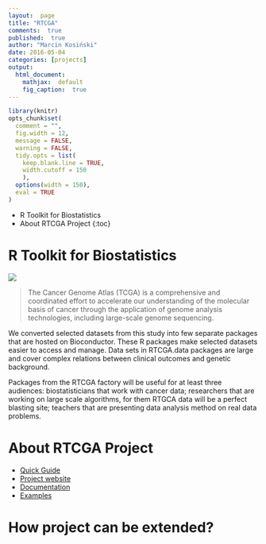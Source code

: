 ```yaml
---
layout:  page
title: "RTCGA"
comments:  true
published:  true
author: "Marcin Kosiński"
date: 2016-05-04 
categories: [projects]
output:
  html_document:
    mathjax:  default
    fig_caption:  true
---
```

```r
library(knitr)
opts_chunk$set(
  comment = "",
  fig.width = 12, 
  message = FALSE,
  warning = FALSE,
  tidy.opts = list(
    keep.blank.line = TRUE,
    width.cutoff = 150
    ),
  options(width = 150),
  eval = TRUE
)
```

* R Toolkit for Biostatistics
* About RTCGA Project
{:toc}

# R Toolkit for Biostatistics
<img src='https://raw.githubusercontent.com/RTCGA/RTCGA/master/RTCGA_workflow_ver3.png'> 

> The Cancer Genome Atlas (TCGA) is a comprehensive and coordinated effort to accelerate our understanding of the molecular basis of cancer through the application of genome analysis technologies, including large-scale genome sequencing. 


We converted selected datasets from this study into few separate packages that are hosted on Bioconductor. These R packages make selected datasets easier to access and manage. Data sets in RTCGA.data packages are large and cover complex relations between clinical outcomes and genetic background.

Packages from the RTCGA factory  will be useful for at least three audiences: biostatisticians that work with cancer data; researchers that are working on large scale algorithms, for them RTGCA data will be a perfect blasting site; teachers that are presenting data analysis method on real data problems. 

# About RTCGA Project 

- [Quick Guide](https://r-addict/2016/05/04/RTCGA-Quick-Guide.html)
- [Project website](http://rtcga.github.io/RTCGA/)
- [Documentation](http://rtcga.github.io/RTCGA/staticdocs/)
- [Examples](http://rtcga.github.io/RTCGA/Visualizations.html)

# How project can be extended?

